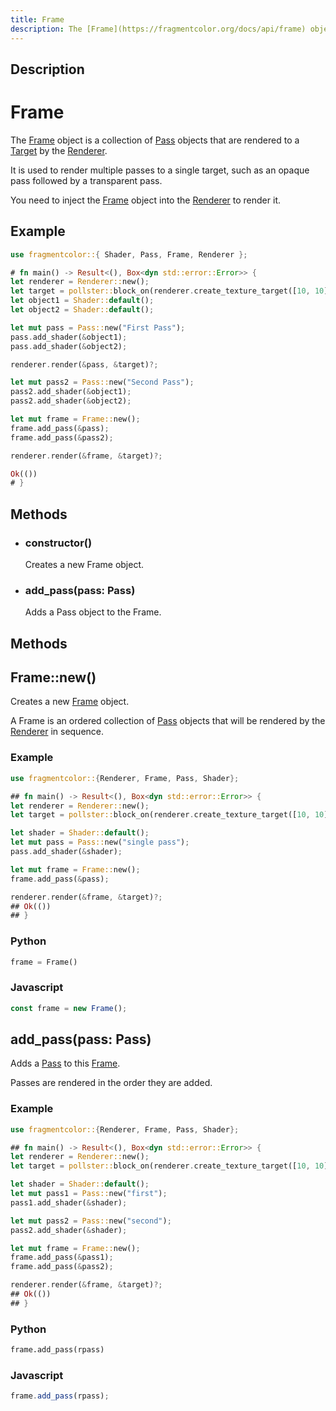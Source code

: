 ```yaml
---
title: Frame
description: The [Frame](https://fragmentcolor.org/docs/api/frame) object is a collection of [Pass](https://fragmentcolor.org/docs/api/pass) objects that are rendered to a [Target](https://fragmentcolor.org/docs/api/target) by the [Renderer](https://fragmentcolor.org/docs/api/renderer).
---
```


## Description

# Frame

The [Frame](https://fragmentcolor.org/docs/api/frame) object is a collection of [Pass](https://fragmentcolor.org/docs/api/pass) objects that are rendered to a [Target](https://fragmentcolor.org/docs/api/target) by the [Renderer](https://fragmentcolor.org/docs/api/renderer).

It is used to render multiple passes to a single target, such as an opaque pass followed by a transparent pass.

You need to inject the [Frame](https://fragmentcolor.org/docs/api/frame) object into the [Renderer](https://fragmentcolor.org/docs/api/renderer) to render it.

## Example

```rust
use fragmentcolor::{ Shader, Pass, Frame, Renderer };

# fn main() -> Result<(), Box<dyn std::error::Error>> {
let renderer = Renderer::new();
let target = pollster::block_on(renderer.create_texture_target([10, 10]))?;
let object1 = Shader::default();
let object2 = Shader::default();

let mut pass = Pass::new("First Pass");
pass.add_shader(&object1);
pass.add_shader(&object2);

renderer.render(&pass, &target)?;

let mut pass2 = Pass::new("Second Pass");
pass2.add_shader(&object1);
pass2.add_shader(&object2);

let mut frame = Frame::new();
frame.add_pass(&pass);
frame.add_pass(&pass2);

renderer.render(&frame, &target)?;

Ok(())
# }
```

## Methods

- ### constructor()

  Creates a new Frame object.

- ### add_pass(pass: Pass)

  Adds a Pass object to the Frame.


## Methods

## Frame::new()

Creates a new [Frame](https://fragmentcolor.org/docs/api/frame) object.

A Frame is an ordered collection of [Pass](https://fragmentcolor.org/docs/api/pass) objects that will be rendered by the [Renderer](https://fragmentcolor.org/docs/api/renderer) in sequence.

### Example

```rust
use fragmentcolor::{Renderer, Frame, Pass, Shader};

## fn main() -> Result<(), Box<dyn std::error::Error>> {
let renderer = Renderer::new();
let target = pollster::block_on(renderer.create_texture_target([10, 10]))?;

let shader = Shader::default();
let mut pass = Pass::new("single pass");
pass.add_shader(&shader);

let mut frame = Frame::new();
frame.add_pass(&pass);

renderer.render(&frame, &target)?;
## Ok(())
## }
```

### Python

```python
frame = Frame()
```

### Javascript

```js
const frame = new Frame();
```
## add_pass(pass: Pass)

Adds a [Pass](https://fragmentcolor.org/docs/api/pass) to this [Frame](https://fragmentcolor.org/docs/api/frame).

Passes are rendered in the order they are added.

### Example

```rust
use fragmentcolor::{Renderer, Frame, Pass, Shader};

## fn main() -> Result<(), Box<dyn std::error::Error>> {
let renderer = Renderer::new();
let target = pollster::block_on(renderer.create_texture_target([10, 10]))?;

let shader = Shader::default();
let mut pass1 = Pass::new("first");
pass1.add_shader(&shader);

let mut pass2 = Pass::new("second");
pass2.add_shader(&shader);

let mut frame = Frame::new();
frame.add_pass(&pass1);
frame.add_pass(&pass2);

renderer.render(&frame, &target)?;
## Ok(())
## }
```

### Python

```python
frame.add_pass(rpass)
```

### Javascript

```js
frame.add_pass(rpass);
```
